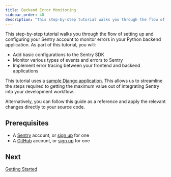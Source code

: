 ```yaml
---
title: Backend Error Monitoring
sidebar_order: 40
description: "This step-by-step tutorial walks you through the flow of setting up and configuring your Sentry account to monitor errors in your Python backend application. You can follow this tutorial as a reference and apply the relevant changes directly to your source code."
---
```


This step-by-step tutorial walks you through the flow of setting up and configuring your Sentry account to monitor errors in your Python backend application. As part of this tutorial, you will:

- Add basic configurations to the Sentry SDK
- Monitor various types of events and errors to Sentry
- Implement error tracing between your frontend and backend applications

This tutorial uses a [sample Django application](https://github.com/sentry-tutorials/backend-monitoring). This allows us to streamline the steps required to getting the maximum value out of integrating Sentry into your development workflow.

Alternatively, you can follow this guide as a reference and apply the relevant changes directly to your source code.

## Prerequisites

- A [Sentry](https://sentry.io) account, or [sign up](https://sentry.io/signup/) for one
- A [GitHub](https://github.com/) account, or [sign up](https://github.com/join) for one

## Next

[Getting Started](/guides/integrate-backend/getting-started/)

